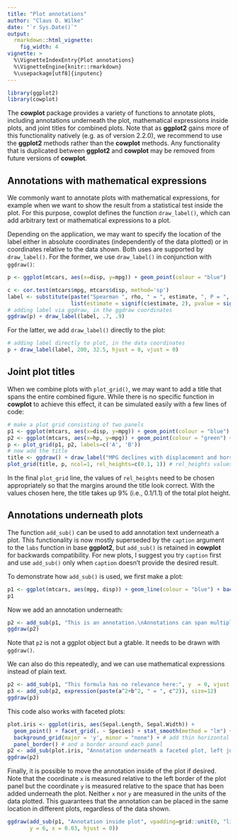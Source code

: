 ```yaml
---
title: "Plot annotations"
author: "Claus O. Wilke"
date: "`r Sys.Date()`"
output:
  rmarkdown::html_vignette:
    fig_width: 4
vignette: >
  %\VignetteIndexEntry{Plot annotations}
  %\VignetteEngine{knitr::rmarkdown}
  %\usepackage[utf8]{inputenc}
---
```

```r
library(ggplot2)
library(cowplot)
```

The **cowplot** package provides a variety of functions to annotate plots, including annotations underneath the plot, mathematical expressions inside plots, and joint titles for combined plots. Note that as **ggplot2** gains more of this functionality natively (e.g. as of version 2.2.0), we recommend to use the **ggplot2** methods rather than the **cowplot** methods. Any functionality that is duplicated between **ggplot2** and **cowplot** may be removed from future versions of **cowplot**.


## Annotations with mathematical expressions

We commonly want to annotate plots with mathematical expressions, for example when we want to show the result from a statistical test inside the plot. For this purpose, cowplot defines the function `draw_label()`, which can add arbitrary text or mathematical expressions to a plot.

Depending on the application, we may want to specify the location of the label either in absolute coordinates (independently of the data plotted) or in coordinates relative to the data shown. Both uses are supported by `draw_label()`. For the former, we use `draw_label()` in conjunction with `ggdraw()`:
```r
p <- ggplot(mtcars, aes(x=disp, y=mpg)) + geom_point(colour = "blue")

c <- cor.test(mtcars$mpg, mtcars$disp, method='sp')
label <- substitute(paste("Spearman ", rho, " = ", estimate, ", P = ", pvalue),
                    list(estimate = signif(c$estimate, 2), pvalue = signif(c$p.value, 2)))
# adding label via ggdraw, in the ggdraw coordinates
ggdraw(p) + draw_label(label, .7, .9)
```

For the latter, we add `draw_label()` directly to the plot:
```r
# adding label directly to plot, in the data coordinates
p + draw_label(label, 200, 32.5, hjust = 0, vjust = 0)
```


## Joint plot titles

When we combine plots with `plot_grid()`, we may want to add a title that spans the entire combined figure. While there is no specific function in **cowplot** to achieve this effect, it can be simulated easily with a few lines of code:
```r
# make a plot grid consisting of two panels
p1 <- ggplot(mtcars, aes(x=disp, y=mpg)) + geom_point(colour = "blue") + background_grid(minor='none')
p2 <- ggplot(mtcars, aes(x=hp, y=mpg)) + geom_point(colour = "green") + background_grid(minor='none')
p <- plot_grid(p1, p2, labels=c('A', 'B'))
# now add the title
title <- ggdraw() + draw_label("MPG declines with displacement and horsepower", fontface='bold')
plot_grid(title, p, ncol=1, rel_heights=c(0.1, 1)) # rel_heights values control title margins
```
In the final `plot_grid` line, the values of `rel_heights` need to be chosen appropriately so that the margins around the title look correct. With the values chosen here, the title takes up 9% (i.e., 0.1/1.1) of the total plot height.

## Annotations underneath plots

The function `add_sub()` can be used to add annotation text underneath a plot. This functionality is now mostly superseded by the `caption` argument to the `labs` function in base **ggplot2**, but `add_sub()` is retained in **cowplot** for backwards compatibility. For new plots, I suggest you try `caption` first and use `add_sub()` only when `caption` doesn't provide the desired result.

To demonstrate how `add_sub()` is used, we first make a plot: 
```r
p1 <- ggplot(mtcars, aes(mpg, disp)) + geom_line(colour = "blue") + background_grid(minor='none')
p1
```

Now we add an annotation underneath:
```r
p2 <- add_sub(p1, "This is an annotation.\nAnnotations can span multiple lines.")
ggdraw(p2)
```

Note that `p2` is not a ggplot object but a gtable. It needs to be drawn with `ggdraw()`.

We can also do this repeatedly, and we can use mathematical expressions instead of plain text.
```r
p2 <- add_sub(p1, "This formula has no relevance here:", y  = 0, vjust = 0)
p3 <- add_sub(p2, expression(paste(a^2+b^2, " = ", c^2)), size=12)
ggdraw(p3)
```

This code also works with faceted plots:
```r
plot.iris <- ggplot(iris, aes(Sepal.Length, Sepal.Width)) +
  geom_point() + facet_grid(. ~ Species) + stat_smooth(method = "lm") +
  background_grid(major = 'y', minor = "none") + # add thin horizontal lines
  panel_border() # and a border around each panel
p2 <- add_sub(plot.iris, "Annotation underneath a faceted plot, left justified.", x = 0, hjust = 0)
ggdraw(p2)
```

Finally, it is possible to move the annotation inside of the plot if desired. Note that the coordinate `x` is measured relative to the left border of the plot panel but the coordinate `y` is measured relative to the space that has been added underneath the plot. Neither `x` nor `y` are measured in the units of the data plotted. This guarantees that the annotation can be placed in the same location in different plots, regardless of the data shown. 
```r
ggdraw(add_sub(p1, "Annotation inside plot", vpadding=grid::unit(0, "lines"),
       y = 6, x = 0.03, hjust = 0))
```

